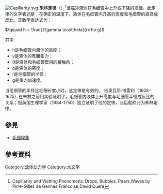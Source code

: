 [[Image:Capillarity.svg|thumb]]
'''朱林定律'''（{{lang-en|Jurin's Law}}）<ref>Capillarity and Wetting Phenomena: Drops, Bubbles, Pears,Waves by Pirre-Gilles de Gennes,Francoise,David Quere
</ref>律描述[[液体|液体]]在[[毛细管|毛细管]]中上升或下降的规律。此定律的文字表述是：在确定的温度下，液体在毛细管内升高的高度和毛细管的直径成反比。其数学表达式为：

<math> \qquad h = \frac{2\gamma \cos\theta}{r\rho g} </math>

其中
*h是毛细管内液体的高度；
*γ是液体的表面张力；
*θ是液体和毛细管壁间的接触角；
*ρ是液体的密度；
*r是毛细管的半径；
*g是重力加速度。
当毛细管的半径比毛细长度小时，这定律是有效的。
吉奥瓦尼·博雷利（1608-1675）在朱林之前用实验证明了，毛细管内液体上升高度与毛细管半径成反比的关系；但英国生理学家（1684-1750）独立证明了他的定律，此后就称此为朱林定律。

==參見==
*[[毛细现象|毛细现象]]
==參考資料==
{{reflist}}
{{Physics-stub}}
[[Category:流体动力学|Category:流体动力学]]
[[Category:水文学|Category:水文学]]
